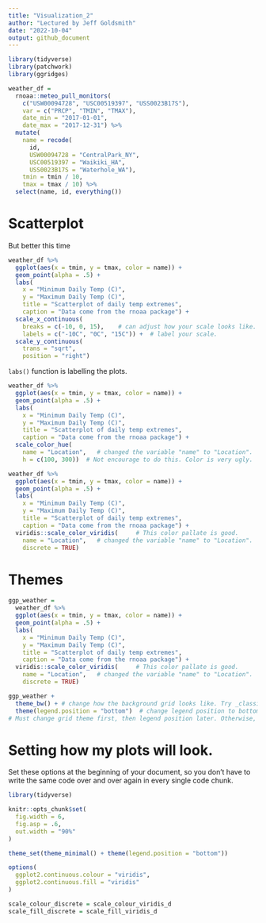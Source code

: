 ```yaml
---
title: "Visualization_2"
author: "Lectured by Jeff Goldsmith"
date: "2022-10-04"
output: github_document
---
```


```r
library(tidyverse)
library(patchwork)
library(ggridges)
```

```r
weather_df = 
  rnoaa::meteo_pull_monitors(
    c("USW00094728", "USC00519397", "USS0023B17S"),
    var = c("PRCP", "TMIN", "TMAX"), 
    date_min = "2017-01-01",
    date_max = "2017-12-31") %>%
  mutate(
    name = recode(
      id, 
      USW00094728 = "CentralPark_NY", 
      USC00519397 = "Waikiki_HA",
      USS0023B17S = "Waterhole_WA"),
    tmin = tmin / 10,
    tmax = tmax / 10) %>%
  select(name, id, everything())
```

# Scatterplot

But better this time

```r
weather_df %>% 
  ggplot(aes(x = tmin, y = tmax, color = name)) + 
  geom_point(alpha = .5) +
  labs(
    x = "Minimum Daily Temp (C)",
    y = "Maximum Daily Temp (C)",
    title = "Scatterplot of daily temp extremes",
    caption = "Data come from the rnoaa package") +
  scale_x_continuous(
    breaks = c(-10, 0, 15),    # can adjust how your scale looks like.
    labels = c("-10C", "0C", "15C")) +  # label your scale.
  scale_y_continuous(
    trans = "sqrt", 
    position = "right")
```
`labs()` function is labelling the plots.

```r
weather_df %>% 
  ggplot(aes(x = tmin, y = tmax, color = name)) + 
  geom_point(alpha = .5) +
  labs(
    x = "Minimum Daily Temp (C)",
    y = "Maximum Daily Temp (C)",
    title = "Scatterplot of daily temp extremes",
    caption = "Data come from the rnoaa package") +
  scale_color_hue(
    name = "Location",   # changed the variable "name" to "Location".
    h = c(100, 300))  # Not encourage to do this. Color is very ugly.
```

```r
weather_df %>% 
  ggplot(aes(x = tmin, y = tmax, color = name)) + 
  geom_point(alpha = .5) +
  labs(
    x = "Minimum Daily Temp (C)",
    y = "Maximum Daily Temp (C)",
    title = "Scatterplot of daily temp extremes",
    caption = "Data come from the rnoaa package") +
  viridis::scale_color_viridis(     # This color pallate is good.
    name = "Location",   # changed the variable "name" to "Location".
    discrete = TRUE)
```

# Themes

```r
ggp_weather = 
  weather_df %>% 
  ggplot(aes(x = tmin, y = tmax, color = name)) + 
  geom_point(alpha = .5) +
  labs(
    x = "Minimum Daily Temp (C)",
    y = "Maximum Daily Temp (C)",
    title = "Scatterplot of daily temp extremes",
    caption = "Data come from the rnoaa package") +
  viridis::scale_color_viridis(     # This color pallate is good.
    name = "Location",   # changed the variable "name" to "Location".
    discrete = TRUE)
```

```r
ggp_weather + 
  theme_bw() + # change how the background grid looks like. Try _classic, _minimal, etc.
  theme(legend.position = "bottom")  # change legend position to bottom.
# Must change grid theme first, then legend position later. Otherwise, theme position would not change.
```

# Setting how my plots will look.

Set these options at the beginning of your document, so you don't have to write the same code over and over again in every single code chunk.
```r
library(tidyverse)

knitr::opts_chunk$set(
  fig.width = 6,
  fig.asp = .6,
  out.width = "90%"
)

theme_set(theme_minimal() + theme(legend.position = "bottom"))

options(
  ggplot2.continuous.colour = "viridis",
  ggplot2.continuous.fill = "viridis"
)

scale_colour_discrete = scale_colour_viridis_d
scale_fill_discrete = scale_fill_viridis_d
```


# 
